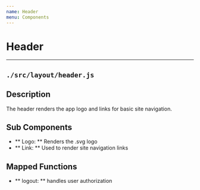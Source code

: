 ```yaml
---
name: Header
menu: Components
---
```


# Header
---
## ```./src/layout/header.js```
## Description
The header renders the app logo and links for basic site navigation.

## Sub Components
- ** Logo: ** Renders the .svg logo
- ** Link: ** Used to render site navigation links

## Mapped Functions
- ** logout: ** handles user authorization